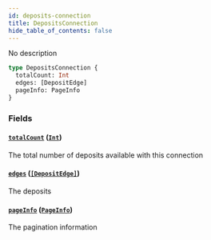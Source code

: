 ```yaml
---
id: deposits-connection
title: DepositsConnection
hide_table_of_contents: false
---
```



No description

```graphql
type DepositsConnection {
  totalCount: Int
  edges: [DepositEdge]
  pageInfo: PageInfo
}
```


### Fields

#### [`totalCount`](#) ([`Int`](/mainnet/api/graphql/scalars/int))

The total number of deposits available with this connection


#### [`edges`](#) ([`[DepositEdge]`](/mainnet/api/graphql/objects/deposit-edge))

The deposits


#### [`pageInfo`](#) ([`PageInfo`](/mainnet/api/graphql/objects/page-info))

The pagination information




